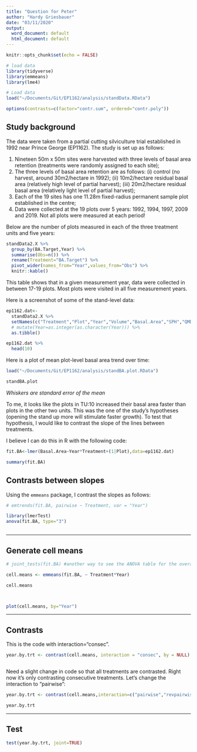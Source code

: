 ```yaml
---
title: "Question for Peter"
author: "Hardy Griesbauer"
date: "03/11/2020"
output:
  word_document: default
  html_document: default
---
```


```r
knitr::opts_chunk$set(echo = FALSE)

# load data
library(tidyverse)
library(emmeans)
library(lme4)

# Load data
load("~/Documents/Git/EP1162/analysis/standData.RData")

options(contrasts=c(factor="contr.sum", ordered="contr.poly"))

```

## Study background

The data were taken from a partial cutting silviculture trial established in 1992 near Prince George (EP1162).  The study is set up as follows:

1. Nineteen 50m x 50m sites were harvested with three levels of basal area retention (treatments were randomly assigned to each site);
2. The three levels of basal area retention are as follows: (i) control (no harvest, around 30m2/hectare in 1992); (ii) 10m2/hectare residual basal area (relatively high level of partial harvest); (iii) 20m2/hectare residual basal area (relatively light level of partial harvest);
3. Each of the 19 sites has one 11.28m fixed-radius permanent sample plot established in the centre;
4. Data were collected at the 19 plots over 5 years: 1992, 1994, 1997, 2009 and 2019.  Not all plots were measured at each period!

Below are the number of plots measured in each of the three treatment units and five years:

```r

standData2.X %>% 
  group_by(BA.Target,Year) %>% 
  summarise(Obs=n()) %>% 
  rename(Treatment="BA.Target") %>% 
  pivot_wider(names_from="Year",values_from="Obs") %>% 
  knitr::kable()
```

This table shows that in a given measurement year, data were collected in between 17-19 plots.  Most plots were visited in all five measurement years.

Here is a screenshot of some of the stand-level data:

```r
ep1162.dat<-
  standData2.X %>% 
  setNames(c("Treatment","Plot","Year","Volume","Basal.Area","SPH","QMD")) %>% 
  # mutate(Year=as.integer(as.character(Year))) %>% 
  as.tibble()

ep1162.dat %>% 
  head(10)


```

Here is a plot of mean plot-level basal area trend over time:
```r

load("~/Documents/Git/EP1162/analysis/standBA.plot.RData")

standBA.plot
```

*Whiskers are standard error of the mean*

To me, it looks like the plots in TU:10 increased their basal area faster than plots in the other two units. This was the one of the study's hypotheses (opening the stand up more will stimulate faster growth).  To test that hypothesis, I would like to contrast the slope of the lines between treatments.

I believe I can do this in R with the following code:

```r

fit.BA<-lmer(Basal.Area~Year*Treatment+(1|Plot),data=ep1162.dat)

summary(fit.BA)


```

## Contrasts between slopes
Using the `emmeans` package, I contrast the slopes as follows:

```r
# emtrends(fit.BA, pairwise ~ Treatment, var = "Year")

library(lmerTest)
anova(fit.BA, type="3")



```

-----------------

## Generate cell means

```r

# joint_tests(fit.BA) #another way to see the ANOVA table for the overall tests

cell.means <- emmeans(fit.BA, ~ Treatment*Year)

cell.means




```

```r
plot(cell.means, by="Year")

```

---------------------------

## Contrasts


This is the code with interaction="consec".
```r

year.by.trt <- contrast(cell.means, interaction = "consec", by = NULL) #might need to change the by = option here. 



```

Need a slight change in code so that all treatments are contrasted.  Right now it's only contrasting consecutive treatments.  Let's change the interaction to "pairwise":

```r

year.by.trt <- contrast(cell.means,interaction=c("pairwise","revpairwise")) #might need to change the 

year.by.trt 

```



------------------------------

## Test

```r
test(year.by.trt, joint=TRUE)
```

